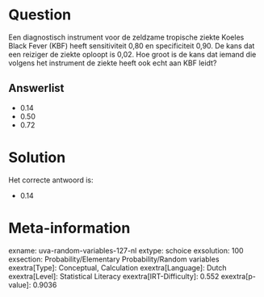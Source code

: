 Question
========

Een diagnostisch instrument voor de zeldzame tropische ziekte Koeles
Black Fever (KBF) heeft sensitiviteit 0,80 en specificiteit 0,90. De
kans dat een reiziger de ziekte oploopt is 0,02. Hoe groot is de kans
dat iemand die volgens het instrument de ziekte heeft ook echt aan KBF
leidt?


Answerlist
----------

* 0.14
* 0.50
* 0.72

Solution
========

Het correcte antwoord is: 

* 0.14

Meta-information
================
exname: uva-random-variables-127-nl
extype: schoice
exsolution: 100
exsection: Probability/Elementary Probability/Random variables
exextra[Type]: Conceptual, Calculation
exextra[Language]: Dutch
exextra[Level]: Statistical Literacy
exextra[IRT-Difficulty]: 0.552
exextra[p-value]: 0.9036
